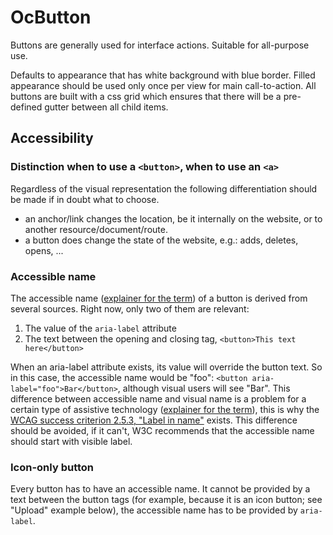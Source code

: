 

<Meta title="Atoms/Button/Info" component={OcButton} />

# OcButton

Buttons are generally used for interface actions. Suitable for all-purpose use.

Defaults to appearance that has white background with blue border.
Filled appearance should be used only once per view for main call-to-action.
All buttons are built with a css grid which ensures that there will be a pre-defined gutter between all child items.

## Accessibility

### Distinction when to use a `<button>`, when to use an `<a>`

Regardless of the visual representation the following differentiation should be made if in doubt what to choose.

- an anchor/link changes the location, be it internally on the website, or to another resource/document/route.
- a button does change the state of the website, e.g.: adds, deletes, opens, ...

### Accessible name

The accessible name ([explainer for the term](https://developer.paciellogroup.com/blog/2017/04/what-is-an-accessible-name/)) of a button is derived from several sources. Right now, only two of them are relevant:

1. The value of the `aria-label` attribute
2. The text between the opening and closing tag, `<button>This text here</button>`

When an aria-label attribute exists, its value will override the button text. So in this case, the accessible name would be "foo": `<button aria-label="foo">Bar</button>`, although visual users will see "Bar". This difference between accessible name and visual name is a problem for a certain type of assistive technology ([explainer for the term](https://en.wikipedia.org/wiki/Assistive_technology)), this is why the [WCAG success criterion 2.5.3, "Label in name"](https://www.w3.org/TR/WCAG21/#label-in-name) exists. This difference should be avoided, if it can't, W3C recommends that the accessible name should start with visible label.

### Icon-only button

Every button has to have an accessible name. It cannot be provided by a text between the button tags (for example, because it is an icon button; see "Upload" example below), the accessible name has to be provided by `aria-label`.

<!-- ## Examples

  components: { OcButton },
  data(){
    return {
      args: {ariaLabel: args.text, ...args}
    }
  },
  template: `
    <div>
      <oc-button v-bind="args">{{args.text}}</oc-button>
    </div>`,
});

### Standard

<Canvas>
  <Story
    name="Standard"
    args={{
      text: 'CLICK ME!',
    }}>
    {Template.bind({})}
  </Story>
</Canvas>

### Disabled

<Canvas>
  <Story
    name="Disabled"
    args={{
      text: 'CLICK ME!',
      disabled: true
    }}>
    {Template.bind({})}
  </Story>
</Canvas> -->

